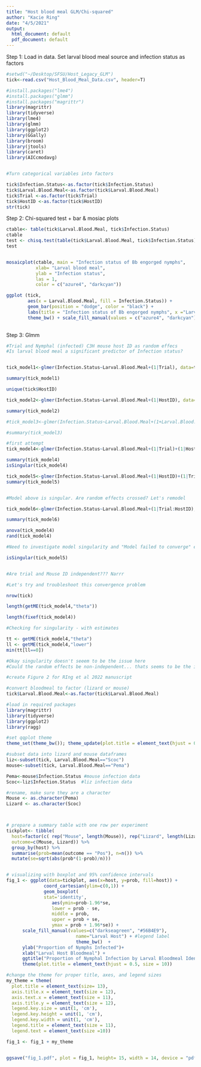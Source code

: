 ```yaml
---
title: "Host blood meal GLM/Chi-squared"
author: "Kacie Ring"
date: "4/5/2021"
output:
  html_document: default
  pdf_document: default
---
```


Step 1: Load in data. Set larval blood meal source and infection status as factors 
```r

#setwd("~/Desktop/SFSU/Host_Legacy_GLM")
tick<-read.csv("Host_Blood_Meal_Data.csv", header=T)

#install.packages("lme4")
#install.packages("glmm")
#install.packages("magrittr")
library(magrittr)
library(tidyverse)
library(lme4)
library(glmm)
library(ggplot2)
library(GGally)
library(broom)
library(jtools)
library(caret)
library(AICcmodavg)



```


```r

#Turn categorical variables into factors 

tick$Infection.Status<-as.factor(tick$Infection.Status)
tick$Larval.Blood.Meal<-as.factor(tick$Larval.Blood.Meal)
tick$Trial <-as.factor(tick$Trial)
tick$HostID <-as.factor(tick$HostID)
str(tick)
```



Step 2: Chi-squared test + bar & mosiac plots 
```r
ctable<- table(tick$Larval.Blood.Meal, tick$Infection.Status)
ctable
test <- chisq.test(table(tick$Larval.Blood.Meal, tick$Infection.Status))
test


mosaicplot(ctable, main = "Infection status of Bb engorged nymphs",
           xlab= "Larval blood meal",
           ylab = "Infection status",
           las = 1,
           color = c("azure4", "darkcyan"))

ggplot (tick, 
        aes(x = Larval.Blood.Meal, fill = Infection.Status)) + 
        geom_bar(position = "dodge", color = "black") + 
        labs(title = "Infection status of Bb engorged nymphs", x ="Larval host   blooodmeal", y = "Tick count", fill = "Infection status") + 
        theme_bw() + scale_fill_manual(values = c("azure4", "darkcyan")) 
       
```


Step 3: Glmm
```r
#Trial and Nymphal (infected) C3H mouse host ID as random effecs 
#Is larval blood meal a significant predictor of Infection status? 


tick_model1<-glmer(Infection.Status~Larval.Blood.Meal+(1|Trial), data=tick, family=binomial(link="logit"))

summary(tick_model1)

unique(tick$HostID)

tick_model2<-glmer(Infection.Status~Larval.Blood.Meal+(1|HostID), data=tick, family=binomial(link="logit"))

summary(tick_model2)

#tick_model3<-glmer(Infection.Status~Larval.Blood.Meal+(1+Larval.Blood.Meal|Trial)+(1+Larval.Blood.Meal|HostID), data=tick, family=binomial(link="logit"))

#summary(tick_model3)

#first attempt
tick_model4<-glmer(Infection.Status~Larval.Blood.Meal+(1|Trial)+(1|HostID), data=tick, family=binomial(link="logit"))

summary(tick_model4)
isSingular(tick_model4)

tick_model5<-glmer(Infection.Status~Larval.Blood.Meal+(1|HostID)+(1|Trial), data=tick, family=binomial(link="logit"))
summary(tick_model5)


#Model above is singular. Are random effects crossed? Let's remodel 

tick_model6<-glmer(Infection.Status~Larval.Blood.Meal+(1|Trial:HostID), data=tick, family=binomial(link="logit"))

summary(tick_model6)

anova(tick_model4)
rand(tick_model4)

#Need to investigate model singularity and "Model failed to converge" error 

isSingular(tick_model5)


#Are trial and Mouse ID independent??? Narrr

```
```r
#Let's try and troubleshoot this convergence problem 

nrow(tick)

length(getME(tick_model4,"theta"))

length(fixef(tick_model4))

#Checking for singularity - with estimates 

tt <- getME(tick_model4,"theta")
ll <- getME(tick_model4,"lower")
min(tt[ll==0])

#Okay singularity doesn't seeem to be the issue here 
#Could the random effects be non-independent... thats seems to be the issue here and explains why psudeoreplication is a serious issue in these analyses.... May need to delve into more troubleshooting of how to address psuedoreplication


```


```r
#create Figure 2 for RIng et al 2022 manuscript 

#convert bloodmeal to factor (lizard or mouse)
tick$Larval.Blood.Meal<-as.factor(tick$Larval.Blood.Meal)

#load in required packages 
library(magrittr)
library(tidyverse)
library(ggplot2)
library(ragg)

#set qqplot theme 
theme_set(theme_bw()); theme_update(plot.title = element_text(hjust = 0.5))

#subset data into lizard and mouse dataframes 
liz<-subset(tick, Larval.Blood.Meal=="Scoc")
mouse<-subset(tick, Larval.Blood.Meal=="Pema")

Pema<-mouse$Infection.Status #mouse infection data
Scoc<-liz$Infection.Status  #liz infection data

#rename, make sure they are a character 
Mouse <- as.character(Pema)
Lizard <- as.character(Scoc)



# prepare a summary table with one row per experiment
tickplot<- tibble(
  host=factor(c( rep("Mouse", length(Mouse)), rep("Lizard", length(Lizard)))), 
  outcome=c(Mouse, Lizard)) %>%
  group_by(host) %>%
  summarise(prob=mean(outcome == "Pos"), n=n()) %>%
  mutate(se=sqrt(abs(prob*(1-prob)/n)))


# visualizing with boxplot and 95% confidence intervals
fig_1 <- ggplot(data=tickplot, aes(x=host, y=prob, fill=host)) + 
              coord_cartesian(ylim=c(0,1)) + 
              geom_boxplot(
              stat='identity',
                 aes(ymin=prob-1.96*se, 
                 lower = prob - se,
                 middle = prob,
                 upper = prob + se,
                 ymax = prob + 1.96*se)) + 
      scale_fill_manual(values=c("darkseagreen", "#56B4E9"), 
                          name="Larval Host") + #legend label 
                          theme_bw()  + 
      ylab("Proportion of Nymphs Infected")+
      xlab("Larval Host Bloodmeal") +
      ggtitle("Proportion of Nymphal Infection by Larval Bloodmeal Identity") +
      theme(plot.title = element_text(hjust = 0.5, size = 10))

#change the theme for proper title, axes, and legend sizes 
my_theme = theme(
  plot.title = element_text(size= 13),
  axis.title.x = element_text(size = 12),
  axis.text.x = element_text(size = 11),
  axis.title.y = element_text(size = 12), 
  legend.key.size = unit(1, 'cm'),
  legend.key.height = unit(1, 'cm'),
  legend.key.width = unit(1, 'cm'),
  legend.title = element_text(size = 11),
  legend.text = element_text(size =10))

fig_1 <- fig_1 + my_theme


ggsave("fig_1.pdf", plot = fig_1, height= 15, width = 14, device = "pdf", units = "cm", dpi = 500)


```










